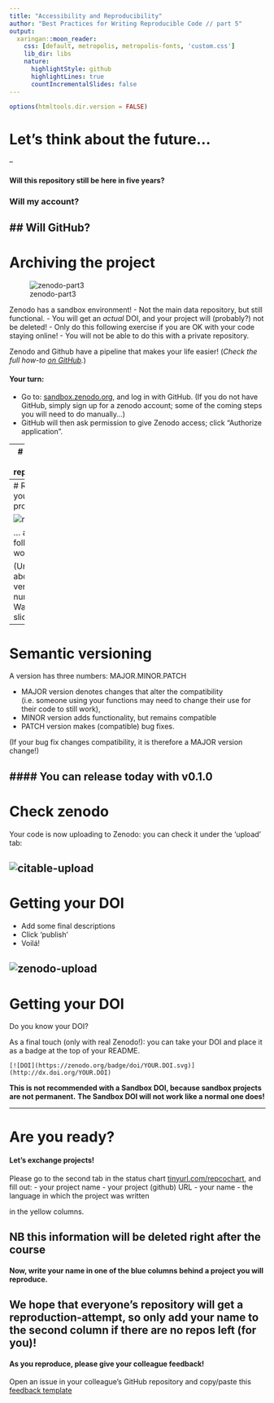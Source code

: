 ```yaml
---
title: "Accessibility and Reproducibility"
author: "Best Practices for Writing Reproducible Code // part 5"
output:
  xaringan::moon_reader:
    css: [default, metropolis, metropolis-fonts, 'custom.css']
    lib_dir: libs
    nature:
      highlightStyle: github
      highlightLines: true
      countIncrementalSlides: false
---
```

```r
options(htmltools.dir.version = FALSE)
```

# Let's think about the future...

--

#### Will this repository still be here in five years? 

### Will my account? 

## Will GitHub?
---
# Archiving the project

![zenodo-part3](https://blog.zenodo.org/static/img/logos/zenodo-gradient-1000.png)

Zenodo has a sandbox environment!
- Not the main data repository, but still functional.
- You will get an *actual* DOI, and your project will (probably?) not be deleted!
- Only do this following exercise if you are OK with your code staying online!
- You will not be able to do this with a private repository.

Zenodo and Github have a pipeline that makes your life easier! (_Check the full how-to [on GitHub](https://guides.github.com/activities/citable-code/)._)

#### Your turn:
- Go to: [sandbox.zenodo.org](https://sandbox.zenodo.org/), and log in with GitHub. (If you do not have GitHub, simply sign up for a zenodo account; some of the coming steps you will need to do manually...)
- GitHub will then ask permission to give Zenodo access; click "Authorize application".


---
# Select your repository


![toggle](https://guides.github.com/activities/citable-code/zenodo-toggle-on.png)
---
# Release your project!


![release](https://guides.github.com/activities/citable-code/repo-view.png)

... and follow the workflow!

(Unsure about version number? Wait a slide! :-))

---
# Semantic versioning

A version has three numbers: MAJOR.MINOR.PATCH

- MAJOR version denotes changes that alter the compatibility (i.e. someone using your functions may need to change their use for their code to still work),
- MINOR version adds functionality, but remains compatible
- PATCH version makes (compatible) bug fixes.

(If your bug fix changes compatibility, it is therefore a MAJOR version change!)

#### You can release today with v0.1.0
---
# Check zenodo

Your code is now uploading to Zenodo: you can check it under the 'upload' tab:

![citable-upload](https://guides.github.com/activities/citable-code/upload-tab.png)
---
# Getting your DOI

- Add some final descriptions
- Click 'publish'
- Voilá!

![zenodo-upload](https://guides.github.com/activities/citable-code/zenodo-form.png)
---
# Getting your DOI

Do you know your DOI?

As a final touch (only with real Zenodo!): you can take your DOI and place it as a badge at the top of your README.

```
[![DOI](https://zenodo.org/badge/doi/YOUR.DOI.svg)](http://dx.doi.org/YOUR.DOI)
```

__This is not recommended with a Sandbox DOI, because sandbox projects are not permanent.__
__The Sandbox DOI will not work like a normal one does!__


---

# Are you ready?

#### Let's exchange projects!

Please go to the second tab in the status chart [tinyurl.com/repcochart](https://docs.google.com/spreadsheets/d/1J3SfR2C0cghVjUPGCjk9UXZzipB3c7HL5Z1iicK8adc/edit#gid=600881461), and fill out:
- your project name
- your project (github) URL
- your name
- the language in which the project was written

in the yellow columns.

NB this information will be deleted right after the course
--

#### Now, write your name in one of the blue columns behind a project you will reproduce.

We hope that everyone's repository will get a reproduction-attempt, so only add your name to the second column if there are no repos left (for you)!
--

#### As you reproduce, please give your colleague feedback!
Open an issue in your colleague's GitHub repository and copy/paste this [feedback template](../feedback-on-reproducing-projects.txt)
